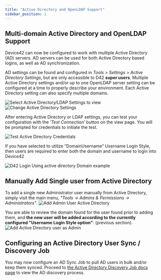 ```yaml
---
title: "Active Directory and OpenLDAP Support"
sidebar_position: 1
---
```


## Multi-domain Active Directory and OpenLDAP Support

Device42 can now be configured to work with multiple Active Directory (AD) servers. AD servers can be used for both Active Directory based logins, as well as AD synchronization.

AD settings can be found and configured in *Tools > Settings > Active Directory Settings*, but are only accessible to D42 **super users**. Multiple Active Directory settings and/or up to one OpenLDAP server setting can be configured at a time to properly describe your environment. Each Active Directory setting can also specify multiple domains.

![Select Active Directory/LDAP Settings to view](/assets/images/Active_directory_settings_menu_button.png) ![Change Active Directory Settings](/assets/images/Change_Active_directory_settings-HL.png)

After entering Active Directory or LDAP settings, you can test your configuration with the *'Test Connection'* button on the view page. You will be prompted for credentials to initiate the test.

![Test Active Directory Credentials](/assets/images/Test_AD_Connection_button.png)

If you have selected to utilize “DomainUsername” Username Login Style, then users are required to enter both the domain and username to login into Device42

![D42 Login Using active directory Domain example](/assets/images/Login_Screen_DomainName-Backslash_username.png)

## Manually Add Single user from Active Directory

To add a single new Administrator user manually from Active Directory, simply visit the main menu, *"Tools -> Admins & Permissions -> Administrators"*. ![Add Admin User Active Directory](/assets/images/manually_add_d42_admin_user_from_AD-1.png)

You are able to review the domain found for the user found prior to adding them, and **the new user will be added according to the currently configured "Username Login Style option"**: (previous section). ![Add Active Directory user as Admin](/assets/images/Add_AD_user_as_Admin.png)

## Configuring an Active Directory User Sync / Discovery Job

You may now configure an AD Sync Job to pull AD users in bulk and/or keep them synced. Proceed to [the Active Directory Discovery Job docs page](auto-discovery/active-directory-sync.md) to view the AD discovery process.

